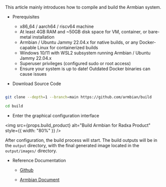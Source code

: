 This article mainly introduces how to compile and build the Armbian system.

- Prerequisites

  - x86_64 / aarch64 / riscv64 machine
  - At least 4GB RAM and ~50GB disk space for VM, container, or bare-metal installation
  - Armbian / Ubuntu Jammy 22.04.x for native builds, or any Docker-capable Linux for containerized builds
  - Windows 10/11 with WSL2 subsystem running Armbian / Ubuntu Jammy 22.04.x
  - Superuser privileges (configured sudo or root access)
  - Ensure your system is up to date! Outdated Docker binaries can cause issues

- Download Source Code

```bash

git clone --depth=1 --branch=main https://github.com/armbian/build

cd build

```

- Enter the graphical configuration interface

<img
  src={props.build_product}
  alt="Build Armbian for Radxa Product"
  style={{ width: "80%" }}
/>

After configuration, the build process will start. The build outputs will be in the `output` directory, with the final generated image located in the `output/images/` directory.

- Reference Documentation

  - [Github](https://github.com/armbian/build)

  - [Armbian Document](https://docs.armbian.com/Developer-Guide_Build-Preparation/)
